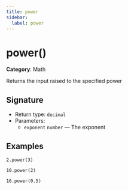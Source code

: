 ```yaml
---
title: power
sidebar:
  label: power
---
```


# power()

**Category**: Math

Returns the input raised to the specified power

## Signature

- Return type: `decimal`
- Parameters:
  - `exponent` `number` — The exponent

## Examples

```fhirpath
2.power(3)
```

```fhirpath
10.power(2)
```

```fhirpath
16.power(0.5)
```

